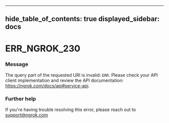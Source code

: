 

---
hide_table_of_contents: true
displayed_sidebar: docs
---


# ERR_NGROK_230

### Message
The query part of the requested URI is invalid: `ERR`. Please check your API client implementation and review the API documentation: https://ngrok.com/docs/api#service-api.

<ErrorDetails error="err_ngrok_230" />



### Further help
If you're having trouble resolving this error, please reach out to [support@ngrok.com](mailto:support@ngrok.com?subject=Help%20with%20ERR_NGROK_230)

